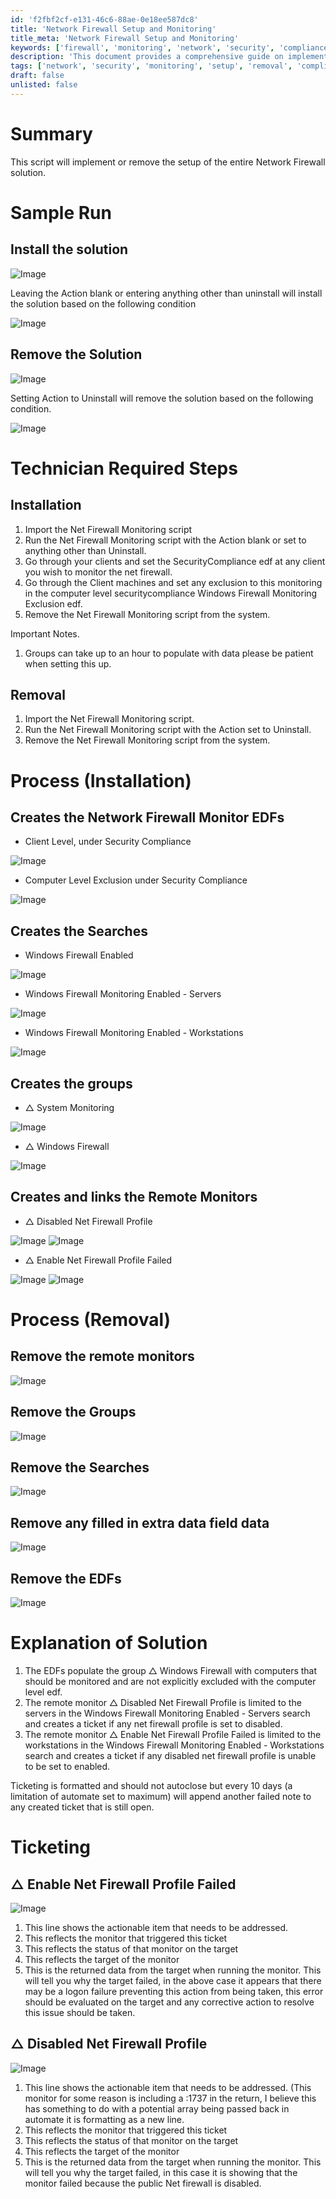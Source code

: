 ```yaml
---
id: 'f2fbf2cf-e131-46c6-88ae-0e18ee587dc8'
title: 'Network Firewall Setup and Monitoring'
title_meta: 'Network Firewall Setup and Monitoring'
keywords: ['firewall', 'monitoring', 'network', 'security', 'compliance']
description: 'This document provides a comprehensive guide on implementing and removing the Network Firewall solution, detailing the steps required for installation and removal, as well as the processes involved in monitoring network firewall statuses. It includes important notes and troubleshooting tips for effective management of the firewall solution.'
tags: ['network', 'security', 'monitoring', 'setup', 'removal', 'compliance']
draft: false
unlisted: false
---
```

# Summary

This script will implement or remove the setup of the entire Network Firewall solution.

# Sample Run

## Install the solution

![Image](../../../static/img/Net-Firewall-Monitoring/image_1.png)

Leaving the Action blank or entering anything other than uninstall will install the solution based on the following condition

![Image](../../../static/img/Net-Firewall-Monitoring/image_2.png)

## Remove the Solution

![Image](../../../static/img/Net-Firewall-Monitoring/image_3.png)

Setting Action to Uninstall will remove the solution based on the following condition.

![Image](https://proval.itglue.com/../../../static/img/Net-Firewall-Monitoring/image_2.png)

# Technician Required Steps

## Installation

1. Import the Net Firewall Monitoring script 
2. Run the Net Firewall Monitoring script with the Action blank or set to anything other than Uninstall.
3. Go through your clients and set the SecurityCompliance edf at any client you wish to monitor the net firewall.
4. Go through the Client machines and set any exclusion to this monitoring in the computer level securitycompliance Windows Firewall Monitoring Exclusion edf.
5. Remove the Net Firewall Monitoring script from the system.

Important Notes.

1. Groups can take up to an hour to populate with data please be patient when setting this up.

## Removal

1. Import the Net Firewall Monitoring script.
2. Run the Net Firewall Monitoring script with the Action set to Uninstall.
3. Remove the Net Firewall Monitoring script from the system.

# Process (Installation)

## Creates the Network Firewall Monitor EDFs

- Client Level, under Security Compliance

![Image](../../../static/img/Net-Firewall-Monitoring/image_4.png)

- Computer Level Exclusion under Security Compliance

![Image](../../../static/img/Net-Firewall-Monitoring/image_5.png)

## Creates the Searches

- Windows Firewall Enabled

![Image](../../../static/img/Net-Firewall-Monitoring/image_6.png)

- Windows Firewall Monitoring Enabled - Servers

![Image](../../../static/img/Net-Firewall-Monitoring/image_7.png)

- Windows Firewall Monitoring Enabled - Workstations

![Image](../../../static/img/Net-Firewall-Monitoring/image_8.png)

## Creates the groups

- △ System Monitoring

![Image](../../../static/img/Net-Firewall-Monitoring/image_9.png)

- △ Windows Firewall

![Image](../../../static/img/Net-Firewall-Monitoring/image_10.png)

## Creates and links the Remote Monitors

- △ Disabled Net Firewall Profile

![Image](../../../static/img/Net-Firewall-Monitoring/image_11.png)
![Image](../../../static/img/Net-Firewall-Monitoring/image_12.png)

- △ Enable Net Firewall Profile Failed

![Image](../../../static/img/Net-Firewall-Monitoring/image_13.png)
![Image](../../../static/img/Net-Firewall-Monitoring/image_14.png)

# Process (Removal)

## Remove the remote monitors

![Image](../../../static/img/Net-Firewall-Monitoring/image_15.png)

## Remove the Groups

![Image](../../../static/img/Net-Firewall-Monitoring/image_16.png)

## Remove the Searches

![Image](../../../static/img/Net-Firewall-Monitoring/image_17.png)

## Remove any filled in extra data field data

![Image](../../../static/img/Net-Firewall-Monitoring/image_18.png)

## Remove the EDFs

![Image](../../../static/img/Net-Firewall-Monitoring/image_19.png)

# Explanation of Solution

1. The EDFs populate the group △ Windows Firewall with computers that should be monitored and are not explicitly excluded with the computer level edf.
2. The remote monitor △ Disabled Net Firewall Profile is limited to the servers in the Windows Firewall Monitoring Enabled - Servers search and creates a ticket if any net firewall profile is set to disabled.
3. The remote monitor △ Enable Net Firewall Profile Failed is limited to the workstations in the Windows Firewall Monitoring Enabled - Workstations search and creates a ticket if any disabled net firewall profile is unable to be set to enabled.

Ticketing is formatted and should not autoclose but every 10 days (a limitation of automate set to maximum) will append another failed note to any created ticket that is still open.

# Ticketing

## △ Enable Net Firewall Profile Failed

![Image](../../../static/img/Net-Firewall-Monitoring/image_20.png)

1. This line shows the actionable item that needs to be addressed.
2. This reflects the monitor that triggered this ticket
3. This reflects the status of that monitor on the target
4. This reflects the target of the monitor
5. This is the returned data from the target when running the monitor. This will tell you why the target failed, in the above case it appears that there may be a logon failure preventing this action from being taken, this error should be evaluated on the target and any corrective action to resolve this issue should be taken.

## △ Disabled Net Firewall Profile

![Image](../../../static/img/Net-Firewall-Monitoring/image_21.png)

1. This line shows the actionable item that needs to be addressed. (This monitor for some reason is including a :1737 in the return, I believe this has something to do with a potential array being passed back in automate it is formatting as a new line.
2. This reflects the monitor that triggered this ticket
3. This reflects the status of that monitor on the target
4. This reflects the target of the monitor
5. This is the returned data from the target when running the monitor. This will tell you why the target failed, in this case it is showing that the monitor failed because the public Net firewall is disabled.











